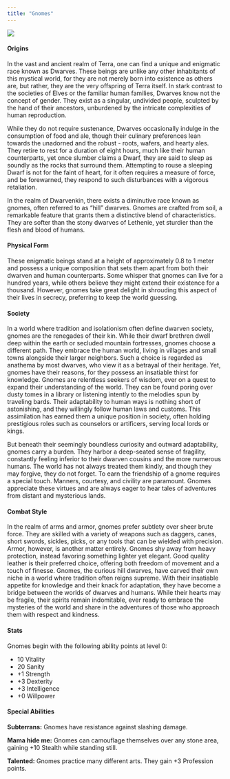 ```yaml
---
title: "Gnomes"
---
```


<div class = "sidefigure">
  ![](../../../figures/gnomes.png){fig-alt="Gnomes" fig-align="right"}
</div>

#### Origins

In the vast and ancient realm of Terra, one can find a unique and enigmatic race known as Dwarves. These beings are unlike any other inhabitants of this mystical world, for they are not merely born into existence as others are, but rather, they are the very offspring of Terra itself. In stark contrast to the societies of Elves or the familiar human families, Dwarves know not the concept of gender. They exist as a singular, undivided people, sculpted by the hand of their ancestors, unburdened by the intricate complexities of human reproduction.

While they do not require sustenance, Dwarves occasionally indulge in the consumption of food and ale, though their culinary preferences lean towards the unadorned and the robust - roots, wafers, and hearty ales. They retire to rest for a duration of eight hours, much like their human counterparts, yet once slumber claims a Dwarf, they are said to sleep as soundly as the rocks that surround them. Attempting to rouse a sleeping Dwarf is not for the faint of heart, for it often requires a measure of force, and be forewarned, they respond to such disturbances with a vigorous retaliation. 

In the realm of Dwarvenkin, there exists a diminutive race known as gnomes, often referred to as "hill" dwarves. Gnomes are crafted from soil, a remarkable feature that grants them a distinctive blend of characteristics. They are softer than the stony dwarves of Lethenie, yet sturdier than the flesh and blood of humans.

#### Physical Form

These enigmatic beings stand at a height of approximately 0.8 to 1 meter and possess a unique composition that sets them apart from both their dwarven and human counterparts. Some whisper that gnomes can live for a hundred years, while others believe they might extend their existence for a thousand. However, gnomes take great delight in shrouding this aspect of their lives in secrecy, preferring to keep the world guessing. 

#### Society

In a world where tradition and isolationism often define dwarven society, gnomes are the renegades of their kin. While their dwarf brethren dwell deep within the earth or secluded mountain fortresses, gnomes choose a different path. They embrace the human world, living in villages and small towns alongside their larger neighbors. Such a choice is regarded as anathema by most dwarves, who view it as a betrayal of their heritage. 
Yet, gnomes have their reasons, for they possess an insatiable thirst for knowledge. Gnomes are relentless seekers of wisdom, ever on a quest to expand their understanding of the world. They can be found poring over dusty tomes in a library or listening intently to the melodies spun by traveling bards. Their adaptability to human ways is nothing short of astonishing, and they willingly follow human laws and customs. This assimilation has earned them a unique position in society, often holding prestigious roles such as counselors or artificers, serving local lords or kings.

But beneath their seemingly boundless curiosity and outward adaptability, gnomes carry a burden. They harbor a deep-seated sense of fragility, constantly feeling inferior to their dwarven cousins and the more numerous humans. The world has not always treated them kindly, and though they may forgive, they do not forget. To earn the friendship of a gnome requires a special touch. Manners, courtesy, and civility are paramount. Gnomes appreciate these virtues and are always eager to hear tales of adventures from distant and mysterious lands. 

#### Combat Style

In the realm of arms and armor, gnomes prefer subtlety over sheer brute force. They are skilled with a variety of weapons such as daggers, canes, short swords, sickles, picks, or any tools that can be wielded with precision. Armor, however, is another matter entirely. Gnomes shy away from heavy protection, instead favoring something lighter yet elegant. Good quality leather is their preferred choice, offering both freedom of movement and a touch of finesse. Gnomes, the curious hill dwarves, have carved their own niche in a world where tradition often reigns supreme. With their insatiable appetite for knowledge and their knack for adaptation, they have become a bridge between the worlds of dwarves and humans. While their hearts may be fragile, their spirits remain indomitable, ever ready to embrace the mysteries of the world and share in the adventures of those who approach them with respect and kindness.

#### Stats 

Gnomes begin with the following ability points at level 0: 

- 10 Vitality 
- 20 Sanity
- +1 Strength 
- +3 Dexterity 
- +3 Intelligence
- +0 Willpower

#### Special Abilities

**Subterrans:** Gnomes have resistance against slashing damage.

**Mama hide me:** Gnomes can camouflage themselves over any stone area, gaining +10 Stealth while standing still.

**Talented:** Gnomes practice many different arts. They gain +3 Profession points.
